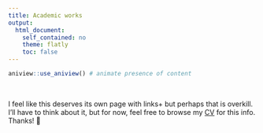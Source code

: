 ```yaml
---
title: Academic works
output:  
  html_document:  
    self_contained: no  
    theme: flatly
    toc: false
---
```


```r
aniview::use_aniview() # animate presence of content
```

<!-- for accessing the link icons --> 
<script src="https://kit.fontawesome.com/455169677b.js" crossorigin="anonymous"></script> 

<br>

::: {.aniview data-av-animation="fadeInUp"}

I feel like this deserves its own page with links+ but perhaps that is overkill. I'll have to think about it, but for now, feel free to browse my <a href="ShirleyDuongCV.pdf">CV</a> for this info. Thanks! 🙂

:::